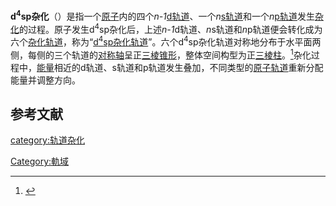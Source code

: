{{noteTA
|T=zh-hans:d<sup>4</sup>sp杂化; zh-hant:d<sup>4</sup>sp混成;
|1=zh-hans:轨道; zh-hant:軌域;
|2=zh-hans:杂化; zh-hant:混成;
|G1=Chemistry
}}
{{Infobox OH
| name = d<sup>4</sup>sp杂化
| element = 钒
| electron configuration = 
<math>
V^{3+*}\;[Ar]3d^2
\frac{\color{White}/}{(d^4sp)^6}
\frac{\color{White}/}{4p}
</math>
| s orbital = 1
| p orbital = 1
| d orbital = 4
| f orbital = 
| B = 
| C = 
| N = 
| O = 
| P = 
| S = 
| V = [V(H<sub>2</sub>O)<sub>6</sub>]<sup>3-</sup><ref name="配位化学">{{cite web| title =配合物的化学键理论：杂化轨道与空间构型的关系| work =配位化学| accessdate =2012-01-30| url =http://jpkc.yzu.edu.cn/course2/yjhx/peiweihuaxue/第三章%20%20配合物的化学键理论1.pdf| language =zh| deadurl =yes| archiveurl =https://web.archive.org/web/20160304074926/http://jpkc.yzu.edu.cn/course2/yjhx/peiweihuaxue/%E7%AC%AC%E4%B8%89%E7%AB%A0%20%20%E9%85%8D%E5%90%88%E7%89%A9%E7%9A%84%E5%8C%96%E5%AD%A6%E9%94%AE%E7%90%86%E8%AE%BA1.pdf| archivedate =2016-03-04}}</ref>
| Fe = 
| Co = 
| Ni = 
| Cu = 
| Pd = 
| Pt = 
| other = Re(S<sub>2</sub>C<sub>2</sub>Ph<sub>2</sub>)<sub>3</sub><ref name = "配位化学"/>、[[二硒化钼|MoSe<sub>2</sub>]]<ref>{{cite journal
 | author = V.G. Bhide and B.A. Patki
 | title = X-ray spectroscopic study of zirconium and molybdenum diselenides
 | journal = Pramana
 | volume = 2
 | issue = 5
 | pages = 290-297
 | ISSN = 0304-4289
 | doi = 10.1007/BF02847086
 | url = http://www.springerlink.com/content/e4h8q47386nh15j7/fulltext.pdf
 | language = en
 | date = Nov 15, 1974
 }}{{Dead link|date=2020年2月 |bot=InternetArchiveBot |fix-attempted=yes }}</ref>
}}
'''d<sup>4</sup>sp杂化'''（{{lang-en|d<sup>4</sup>sp hybridization}}）是指一个[[原子|原子]]内的四个''n-1''[[d轨道|d轨道]]、一个''n''[[s轨道|s轨道]]和一个''n''[[p轨道|p轨道]]发生[[轨道杂化|杂化]]的过程。原子发生d<sup>4</sup>sp杂化后，上述''n-1''d轨道、''n''s轨道和''n''p轨道便会转化成为六个[[杂化轨道|杂化轨道]]，称为“[[d4sp杂化轨道|d<sup>4</sup>sp杂化轨道]]”。六个d<sup>4</sup>sp杂化轨道对称地分布于水平面两侧，每侧的三个轨道的[[对称轴|对称轴]]呈正[[三棱锥形|三棱锥形]]，整体空间构型为正[[三棱柱|三棱柱]]。<ref>{{cite web| title =价键理论的主要内容：配位数与配离子的空间构型| work =配合物的化学键理论| accessdate =2012-01-31| url =http://202.116.45.198/wjhx/wjhx03/yuli/chap10/sect_2/know_2.html| language =zh| deadurl =yes| archiveurl =https://web.archive.org/web/20160304113005/http://202.116.45.198/wjhx/wjhx03/yuli/chap10/sect_2/know_2.html| archivedate =2016-03-04}}</ref>杂化过程中，[[能量|能量]]相近的d轨道、s轨道和p轨道发生叠加，不同类型的[[原子轨道|原子轨道]]重新分配能量并调整方向。

== 参考文献 ==
{{reflist}}

{{軌域}}

[[category:轨道杂化|category:轨道杂化]]
[[Category:軌域|Category:軌域]]